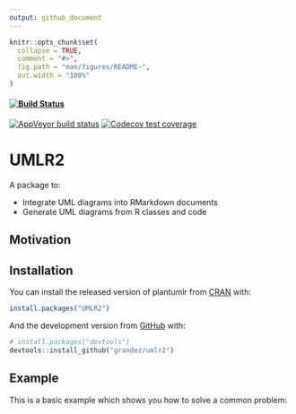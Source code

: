 ```yaml
---
output: github_document
---
```


<!-- README.md is generated from README.Rmd. Please edit that file -->

```r
knitr::opts_chunk$set(
  collapse = TRUE,
  comment = "#>",
  fig.path = "man/figures/README-",
  out.width = "100%"
)
```

<!-- badges: start -->
#### [![Build Status](https://travis-ci.org/Grandez/plantumlr.svg?branch=master)](https://travis-ci.org/Grandez/plantumlr)

[![AppVeyor build status](https://ci.appveyor.com/api/projects/status/github/grandez/plantumlr?branch=master&svg=true)](https://ci.appveyor.com/project/grandez/plantumlr)
[![Codecov test coverage](https://codecov.io/gh/grandez/plantumlr/branch/master/graph/badge.svg)](https://codecov.io/gh/grandez/plantumlr?branch=master)
<!-- badges: end -->

# UMLR2

A package to:

* Integrate UML diagrams into RMarkdown documents
* Generate UML diagrams from R classes and code

## Motivation

## Installation

You can install the released version of plantumlr from [CRAN](https://CRAN.R-project.org) with:

``` r
install.packages("UMLR2")
```

And the development version from [GitHub](https://github.com/) with:

```r
# install.packages("devtools")
devtools::install_github("grandez/umlr2")
```
## Example

This is a basic example which shows you how to solve a common problem:
